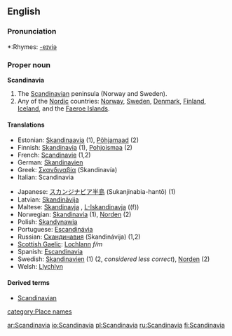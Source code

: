 ==English==

===Pronunciation===
*:Rhymes: [[Rhymes:English:-eɪviə|-eɪviə]]

===Proper noun===
'''Scandinavia'''

#The [[Scandinavian]] peninsula (Norway and Sweden).
#Any of the [[Nordic]] countries: [[Norway]], [[Sweden]], [[Denmark]], [[Finland]], [[Iceland]], and the [[Faeroe Islands]].

====Translations====
{{top}}
*Estonian: [[Skandinaavia]] (1), [[Põhjamaad]] (2)
*Finnish: [[Skandinavia]] (1), [[Pohjoismaa]] (2)
*French: [[Scandinavie]] {{f}} (1,2)
*German: [[Skandinavien]] {{n}}
*Greek: [[Σκανδιναβία]] (Skandinavía) {{f}}
*Italian: Scandinavia {{f}}
{{mid}}
*Japanese: [[スカンジナビア半島]] (Sukanjinabia-hantō) (1)
*Latvian: [[Skandināvija]] {{f}}
*Maltese: [[Skandinavja]] {{f}}, [[L-Iskandinavja]] ((f))
*Norwegian: [[Skandinavia]] (1), [[Norden]] (2)
*Polish: [[Skandynawia]] {{f}}
*Portuguese: [[Escandinávia]] {{f}}
*Russian: [[Скандинавия]] (Skandinávija) {{f}} (1,2)
*[[Scottish Gaelic]]: [[Lochlann]] ''f/m''
*Spanish: [[Escandinavia]] {{f}}
*Swedish: [[Skandinavien]] (1) (2, ''considered less correct''), [[Norden]] (2)
*Welsh: [[Llychlyn]]
{{bottom}}

====Derived terms====
*[[Scandinavian]]

[[category:Place names]]

[[ar:Scandinavia]]
[[io:Scandinavia]]
[[pl:Scandinavia]]
[[ru:Scandinavia]]
[[fi:Scandinavia]]